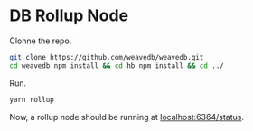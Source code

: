 # DB Rollup Node

Clonne the repo.

```bash
git clone https://github.com/weavedb/weavedb.git
cd weavedb npm install && cd hb npm install && cd ../
```

Run.

```bash
yarn rollup
```

Now, a rollup node should be running at [localhost:6364/status](http://localhost:6364/status).